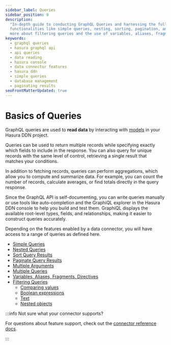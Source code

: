 ```yaml
---
sidebar_label: Queries
sidebar_position: 0
description:
  "In-depth guide to conducting GraphQL Queries and harnessing the full potential of Hasura's GraphQL API. Discover
  functionalities like simple queries, nesting, sorting, pagination, and employing multiple arguments or queries. Learn
  more about filtering queries and the use of variables, aliases, fragments, and directives."
keywords:
  - graphql queries
  - hasura graphql api
  - api queries
  - data reading
  - hasura console
  - data connector features
  - hasura ddn
  - simple queries
  - database management
  - paginating results
seoFrontMatterUpdated: true
---
```


# Basics of Queries

GraphQL queries are used to **read data** by interacting with [models](/supergraph-modeling/models.mdx) in your Hasura
DDN project.

Queries can be used to return multiple records while specifying exactly which fields to include in the response. You can
also query for unique records with the same level of control, retrieving a single result that matches your conditions.

In addition to fetching records, queries can perform aggregations, which allow you to compute and summarize data. For
example, you can count the number of records, calculate averages, or find totals directly in the query response.

Since the GraphQL API is self-documenting, you can write queries manually or use tools like auto-completion and the
GraphiQL explorer in the Hasura DDN console to help you build and test them. GraphiQL displays the available root-level
types, fields, and relationships, making it easier to construct queries accurately.

Depending on the features enabled by a data connector, you will have access to a range of queries as defined here.

- [Simple Queries](/graphql-api/queries/simple-queries.mdx)
- [Nested Queries](/graphql-api/queries/nested-queries.mdx)
- [Sort Query Results](/graphql-api/queries/sorting.mdx)
- [Paginate Query Results](/graphql-api/queries/pagination.mdx)
- [Multiple Arguments](/graphql-api/queries/multiple-arguments.mdx)
- [Multiple Queries](/graphql-api/queries/multiple-queries.mdx)
- [Variables, Aliases, Fragments, Directives](/graphql-api/queries/variables-aliases-fragments-directives.mdx)
- [Filtering Queries](/graphql-api/queries/filters/index.mdx)
  - [Comparing values](/graphql-api/queries/filters/comparison-operators.mdx)
  - [Boolean expressions](/graphql-api/queries/filters/boolean-operators.mdx)
  - [Text](/graphql-api/queries/filters/text-search-operators.mdx)
  - [Nested objects](/graphql-api/queries/filters/nested-objects.mdx)

:::info Not sure what your connector supports?

For questions about feature support, check out the [connector reference docs](/reference/connectors/index.mdx).

:::
